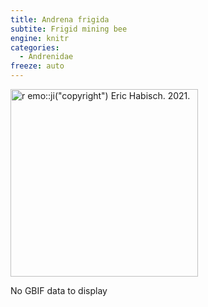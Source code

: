 ```yaml
---
title: Andrena frigida
subtite: Frigid mining bee
engine: knitr
categories:
  - Andrenidae
freeze: auto
---
```

[![`r emo::ji("copyright")` Eric Habisch. 2021.](/files/no_bee.png){height=300}](https://inaturalist.ca/observations/73178805)

No GBIF data to display
